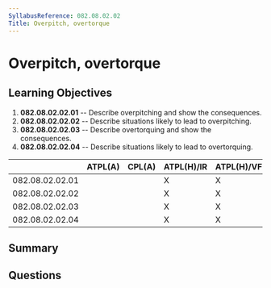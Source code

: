 ```yaml
---
SyllabusReference: 082.08.02.02
Title: Overpitch, overtorque
---
```


# Overpitch, overtorque

## Learning Objectives

1. **082.08.02.02.01** -- Describe overpitching and show the consequences.
2. **082.08.02.02.02** -- Describe situations likely to lead to overpitching.
3. **082.08.02.02.03** -- Describe overtorquing and show the consequences.
4. **082.08.02.02.04** -- Describe situations likely to lead to overtorquing.

|                 | ATPL(A) | CPL(A) | ATPL(H)/IR | ATPL(H)/VFR | CPL(H) | IR  | CBIR(A) |
| --------------- | ------- | ------ | ---------- | ----------- | ------ | --- | ------- |
| 082.08.02.02.01 |         |        | X          | X           | X      |     |         |
| 082.08.02.02.02 |         |        | X          | X           | X      |     |         |
| 082.08.02.02.03 |         |        | X          | X           | X      |     |         |
| 082.08.02.02.04 |         |        | X          | X           | X      |     |         |

## Summary

## Questions
